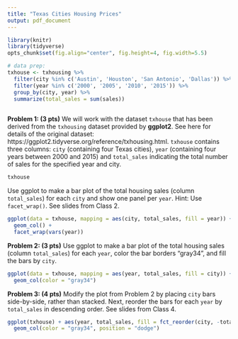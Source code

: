 ---
title: "Texas Cities Housing Prices"
output: pdf_document
---
```{r global_options, include=FALSE}
library(knitr)
library(tidyverse)
opts_chunk$set(fig.align="center", fig.height=4, fig.width=5.5)

# data prep:
txhouse <- txhousing %>%
  filter(city %in% c('Austin', 'Houston', 'San Antonio', 'Dallas')) %>%
  filter(year %in% c('2000', '2005', '2010', '2015')) %>%
  group_by(city, year) %>%
  summarize(total_sales = sum(sales))
  
```
**Problem 1: (3 pts)** We will work with the dataset `txhouse` that has been derived from the `txhousing` dataset provided by **ggplot2**. See here for details of the original dataset: https://ggplot2.tidyverse.org/reference/txhousing.html. `txhouse` contains three columns: `city` (containing four Texas cities), `year` (containing four years between 2000 and 2015) and `total_sales` indicating the total number of sales for the specified year and city.

```{r}
txhouse
```

Use ggplot to make a bar plot of the total housing sales (column `total_sales`) for each `city` and show one panel per `year`. Hint: Use `facet_wrap()`. See slides from Class 2.


```{r}
ggplot(data = txhouse, mapping = aes(city, total_sales, fill = year)) + 
  geom_col() + 
  facet_wrap(vars(year))
```

**Problem 2: (3 pts)** Use ggplot to make a bar plot of the total housing sales (column `total_sales`) for each `year`, color the bar borders "gray34", and fill the bars by `city`. 

```{r}
ggplot(data = txhouse, mapping = aes(year, total_sales, fill = city)) + 
  geom_col(color = "gray34")
```

**Problem 3: (4 pts)** Modify the plot from Problem 2 by placing `city` bars side-by-side, rather than stacked. Next, reorder the bars for each `year` by `total_sales` in descending order. See slides from Class 4.

```{r}
ggplot(txhouse) + aes(year, total_sales, fill = fct_reorder(city, -total_sales)) + 
  geom_col(color = "gray34", position = "dodge")
```

